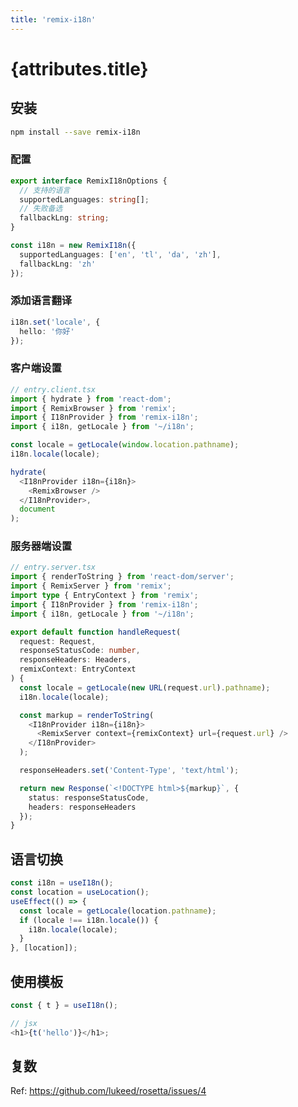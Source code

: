 ```yaml
---
title: 'remix-i18n'
---
```


# {attributes.title}

## 安装

```bash
npm install --save remix-i18n
```

### 配置

```ts
export interface RemixI18nOptions {
  // 支持的语言
  supportedLanguages: string[];
  // 失败备选
  fallbackLng: string;
}
```

```ts
const i18n = new RemixI18n({
  supportedLanguages: ['en', 'tl', 'da', 'zh'],
  fallbackLng: 'zh'
});
```

### 添加语言翻译

```ts
i18n.set('locale', {
  hello: '你好'
});
```

### 客户端设置

```ts
// entry.client.tsx
import { hydrate } from 'react-dom';
import { RemixBrowser } from 'remix';
import { I18nProvider } from 'remix-i18n';
import { i18n, getLocale } from '~/i18n';

const locale = getLocale(window.location.pathname);
i18n.locale(locale);

hydrate(
  <I18nProvider i18n={i18n}>
    <RemixBrowser />
  </I18nProvider>,
  document
);
```

### 服务器端设置

```ts
// entry.server.tsx
import { renderToString } from 'react-dom/server';
import { RemixServer } from 'remix';
import type { EntryContext } from 'remix';
import { I18nProvider } from 'remix-i18n';
import { i18n, getLocale } from '~/i18n';

export default function handleRequest(
  request: Request,
  responseStatusCode: number,
  responseHeaders: Headers,
  remixContext: EntryContext
) {
  const locale = getLocale(new URL(request.url).pathname);
  i18n.locale(locale);

  const markup = renderToString(
    <I18nProvider i18n={i18n}>
      <RemixServer context={remixContext} url={request.url} />
    </I18nProvider>
  );

  responseHeaders.set('Content-Type', 'text/html');

  return new Response(`<!DOCTYPE html>${markup}`, {
    status: responseStatusCode,
    headers: responseHeaders
  });
}
```

## 语言切换

```ts
const i18n = useI18n();
const location = useLocation();
useEffect(() => {
  const locale = getLocale(location.pathname);
  if (locale !== i18n.locale()) {
    i18n.locale(locale);
  }
}, [location]);
```

## 使用模板

```ts
const { t } = useI18n();

// jsx
<h1>{t('hello')}</h1>;
```

## 复数

Ref: https://github.com/lukeed/rosetta/issues/4
